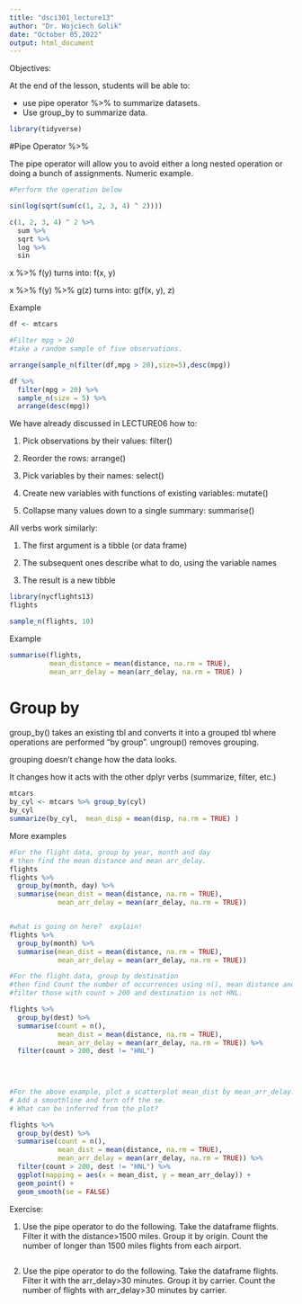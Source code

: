 ---
title: "dsci301_lecture13"
author: "Dr. Wojciech Golik"
date: "October 05,2022"
output: html_document
---


Objectives:

At the end of the lesson, students will be able to:

 * use pipe operator  %>%    to summarize datasets.
 * Use group_by to summarize data.
 

```{r}
library(tidyverse)
```

#Pipe Operator %>%

The pipe operator will allow you to avoid either a long nested operation or doing a bunch of assignments.
Numeric example.
```{r}
#Perform the operation below

sin(log(sqrt(sum(c(1, 2, 3, 4) ^ 2))))

```

```{r}
c(1, 2, 3, 4) ^ 2 %>% 
  sum %>% 
  sqrt %>% 
  log %>% 
  sin
```

x %>% f(y) turns into: f(x, y)

x %>% f(y) %>% g(z) turns into: g(f(x, y), z)


Example
```{r}
df <- mtcars

```

```{r}
#Filter mpg > 20
#take a random sample of five observations. 

arrange(sample_n(filter(df,mpg > 20),size=5),desc(mpg))

```


```{r}
df %>% 
  filter(mpg > 20) %>% 
  sample_n(size = 5) %>% 
  arrange(desc(mpg))

```



We have already discussed in LECTURE06  how to:

1. Pick observations by their values: filter()

2. Reorder the rows: arrange()

3. Pick variables by their names: select()

4. Create new variables with functions of existing variables: mutate()

5. Collapse many values down to a single summary: summarise()


All verbs work similarly:

1. The first argument is a tibble (or data frame)

2. The subsequent ones describe what to do, using the variable names

3. The result is a new tibble


```{r}
library(nycflights13)
flights

```

```{r}
sample_n(flights, 10)
```

Example

```{r}
summarise(flights,
          mean_distance = mean(distance, na.rm = TRUE),
          mean_arr_delay = mean(arr_delay, na.rm = TRUE) )
```


# Group by

group_by() takes an existing tbl and converts it into a grouped tbl where operations are performed "by group". ungroup() removes grouping.

grouping doesn't change how the data looks.

It changes how it acts with the other dplyr verbs (summarize, filter, etc.)

```{r}
mtcars
by_cyl <- mtcars %>% group_by(cyl)
by_cyl
summarize(by_cyl,  mean_disp = mean(disp, na.rm = TRUE) )
```


More examples

```{r}
#For the flight data, group by year, month and day
# then find the mean distance and mean arr_delay.
flights
flights %>% 
  group_by(month, day) %>% 
  summarise(mean_dist = mean(distance, na.rm = TRUE),
            mean_arr_delay = mean(arr_delay, na.rm = TRUE)) 


#what is going on here?  explain!
flights %>% 
  group_by(month) %>% 
  summarise(mean_dist = mean(distance, na.rm = TRUE),
            mean_arr_delay = mean(arr_delay, na.rm = TRUE)) 

```





```{r}
#For the flight data, group by destination
#then find Count the number of occurrences using n(), mean distance and mean arr_delay.
#filter those with count > 200 and destination is not HNL.

flights %>% 
  group_by(dest) %>% 
  summarise(count = n(),
            mean_dist = mean(distance, na.rm = TRUE),
            mean_arr_delay = mean(arr_delay, na.rm = TRUE)) %>% 
  filter(count > 200, dest != "HNL")
  

  

```


```{r}
#For the above example, plot a scatterplot mean_dist by mean_arr_delay.
# Add a smoothline and turn off the se.
# What can be inferred from the plot?

flights %>% 
  group_by(dest) %>% 
  summarise(count = n(),
            mean_dist = mean(distance, na.rm = TRUE),
            mean_arr_delay = mean(arr_delay, na.rm = TRUE)) %>% 
  filter(count > 200, dest != "HNL") %>% 
  ggplot(mapping = aes(x = mean_dist, y = mean_arr_delay)) +
  geom_point() +
  geom_smooth(se = FALSE)


```


Exercise:

1.  Use the pipe operator to do the following.  Take the dataframe flights.
Filter it with the distance>1500 miles.
Group it by origin.  Count the number of longer than 1500 miles flights  from each airport.

```{r}




```

2.  Use the pipe operator to do the following.  Take the dataframe flights.
Filter it with the arr_delay>30 minutes.
Group it by carrier.  Count the number of flights with arr_delay>30 minutes by carrier.  





